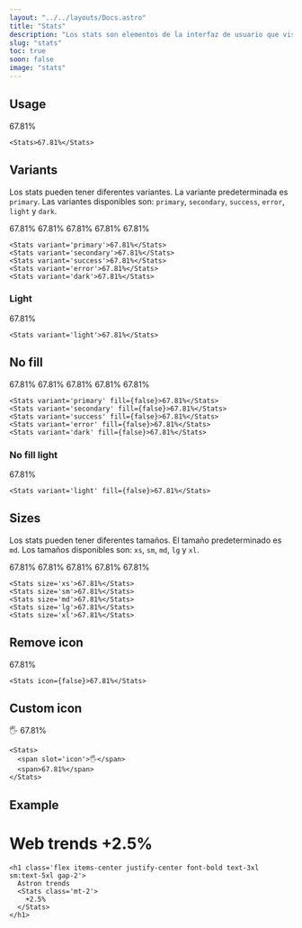 ```yaml
---
layout: "../../layouts/Docs.astro"
title: "Stats"
description: "Los stats son elementos de la interfaz de usuario que visualizar datos numericos. Típicamente aparecen en graficos, pero también se pueden colocar en barras de herramientas, barras de título y paneles."
slug: "stats"
toc: true
soon: false
image: "stats"
---
```


## Usage

<Example>
  <Stats>67.81%</Stats>
</Example>

```astro
<Stats>67.81%</Stats>
```

## Variants

Los stats pueden tener diferentes variantes. La variante predeterminada es `primary`. Las variantes disponibles son: `primary`, `secondary`, `success`, `error`, `light` y `dark`.

<Example>
<div class="flex items-center gap-4 flex-wrap">
  <Stats variant='primary'>67.81%</Stats>
  <Stats variant='secondary'>67.81%</Stats>
  <Stats variant='success'>67.81%</Stats>
  <Stats variant='error'>67.81%</Stats>
  <Stats variant='dark'>67.81%</Stats>
</div>
</Example>

```astro
<Stats variant='primary'>67.81%</Stats>
<Stats variant='secondary'>67.81%</Stats>
<Stats variant='success'>67.81%</Stats>
<Stats variant='error'>67.81%</Stats>
<Stats variant='dark'>67.81%</Stats>
```

### Light

<Example isDark>
  <Stats variant='light'>67.81%</Stats>
</Example>

```astro
<Stats variant='light'>67.81%</Stats>
```

## No fill

<Example>
  <div class="flex items-center gap-4 flex-wrap">
    <Stats variant='primary' fill={false}>67.81%</Stats>
    <Stats variant='secondary' fill={false}>67.81%</Stats>
    <Stats variant='success' fill={false}>67.81%</Stats>
    <Stats variant='error' fill={false}>67.81%</Stats>
    <Stats variant='dark' fill={false}>67.81%</Stats>
  </div>
</Example>

```astro
<Stats variant='primary' fill={false}>67.81%</Stats>
<Stats variant='secondary' fill={false}>67.81%</Stats>
<Stats variant='success' fill={false}>67.81%</Stats>
<Stats variant='error' fill={false}>67.81%</Stats>
<Stats variant='dark' fill={false}>67.81%</Stats>
```

### No fill light

<Example isDark>
  <Stats variant='light' fill={false}>67.81%</Stats>
</Example>

```astro
<Stats variant='light' fill={false}>67.81%</Stats>
```

## Sizes

Los stats pueden tener diferentes tamaños. El tamaño predeterminado es `md`. Los tamaños disponibles son: `xs`, `sm`, `md`, `lg` y `xl`.

<Example>
  <div class="flex items-center gap-4 flex-wrap">
    <Stats size='xs'>67.81%</Stats>
    <Stats size='sm'>67.81%</Stats>
    <Stats size='md'>67.81%</Stats>
    <Stats size='lg'>67.81%</Stats>
    <Stats size='xl'>67.81%</Stats>
  </div>
</Example>

```astro
<Stats size='xs'>67.81%</Stats>
<Stats size='sm'>67.81%</Stats>
<Stats size='md'>67.81%</Stats>
<Stats size='lg'>67.81%</Stats>
<Stats size='xl'>67.81%</Stats>
```

## Remove icon

<Example>
  <div class="flex items-center gap-4 flex-wrap">
    <Stats icon={false}>67.81%</Stats>
  </div>
</Example>

```astro
<Stats icon={false}>67.81%</Stats>
```

## Custom icon

<Example>
  <div class="flex items-center gap-4 flex-wrap">
    <Stats>
      <span slot='icon'>🖐️</span>
      <span>67.81%</span>
    </Stats>
  </div>
</Example>

```astro
<Stats>
  <span slot='icon'>🖐️</span>
  <span>67.81%</span>
</Stats>
```

## Example

<Example>
<h1 class='flex items-center justify-center font-bold text-3xl sm:text-5xl gap-2'><span>Web trends</span> <Stats class='mt-2'>+2.5%</Stats></h1>
</Example>

```astro
<h1 class='flex items-center justify-center font-bold text-3xl sm:text-5xl gap-2'>
  Astron trends 
  <Stats class='mt-2'>
    +2.5%
  </Stats>
</h1>
```
